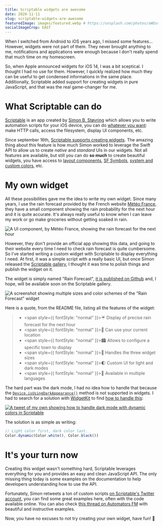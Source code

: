 ```yaml
---
title: Scriptable widgets are awesome
date: 2020-11-11
slug: scriptable-widgets-are-awesome
featuredImage: images/featured.webp # https://unsplash.com/photos/aWQsnHaITD8
socialImageCrop: EAST
---
```


When I switched from Android to iOS years ago, I missed some features… However, widgets were not part of them. They never brought anything to me, notifications and applications were enough because I don't really spend that much time on my homescreen.

So, when Apple announced widgets for iOS 14, I was a bit sceptical. I thought I had no use for them. However, I quickly realized how much they can be useful to get condensed informations in the same place. Additionally, Scriptable added support for creating widgets in pure JavaScript, and that was the real game-changer for me.

# What Scriptable can do

[Scriptable](https://scriptable.app/) is an app created by [Simon B. Støvring](https://twitter.com/simonbs) which allows you to write automation scripts for your iOS device, you can do [whatever you want](https://docs.scriptable.app/): make HTTP calls, access the filesystem, display UI components, etc.

Since september 16th, [Scriptable supports creating widgets](https://twitter.com/scriptableapp/status/1306343097824051205). The amazing thing about this feature is how much Simon worked to leverage the Swift API to allow us to create _native_ and _standard_ UIs in our widgets. Not all features are available, but still you can do **so much** to create beautiful widgets, you have access to [layout components](https://docs.scriptable.app/widgetstack/), [SF Symbols](https://docs.scriptable.app/sfsymbol/), [system and custom colors](https://docs.scriptable.app/color/), etc.

# My own widget

All these possibilities gave me the idea to write my own widget. Since many years, I use the rain forecast provided by the French website [Météo France](https://meteofrance.com), they have a small component showing the rain probability for the next hour and it is quite accurate. It's always really useful to know when I can leave my work or go make groceries without getting soaked in rain.

<MaxWidth max={550}>

![A UI component, by Météo France, showing the rain forecast for the next hour](images/meteo-france.png)

</MaxWidth>

However, they don't provide an official app showing this data, and going to their website every time I need to check rain forecast is quite cumbersome. So I've started writing a custom widget with Scriptable to display everything I need. At first, it was a simple script with a really basic UI, but once Simon released the [Scriptable gallery](https://twitter.com/scriptableapp/status/1324416725383860227), I thought it was time to polish things and publish the widget on it.

The widget is simply named "Rain Forecast", [it is published on Github](https://github.com/nesk/rain-forecast-widget/) and, I hope, will be available soon on the Scriptable gallery.

<Caption text="Multiple sizes and color schemes are available.">

![A screenshot showing multiple sizes and color schemes of the "Rain Forecast" widget](images/screenshot.jpg)

</Caption>

Here is a quote, from the README file, listing all the features of the widget:

> - <span style={{ fontStyle: "normal" }}>☔️</span> Display of precise rain forecast
>   for the next hour
> - <span style={{ fontStyle: "normal" }}>📍</span> Can use your current location
> - <span style={{ fontStyle: "normal" }}>🏙</span> Allows to configure a specific
>   town to display
> - <span style={{ fontStyle: "normal" }}>📏</span> Handles the three widget sizes
> - <span style={{ fontStyle: "normal" }}>🌓</span> Custom UI for light and dark
>   modes
> - <span style={{ fontStyle: "normal" }}>🏴</span> Available in multiple languages

The hard part was the dark mode, I had no idea how to handle that because the [`Device.isUsingDarkAppearance()`](https://docs.scriptable.app/device/#isusingdarkappearance) method is not supported in widgets. I had to search for a solution with [WidgetKit](https://developer.apple.com/widgets/) to find [how to handle this](https://developer.apple.com/forums/thread/656457):

<MaxWidth max={550}>

[![A tweet of my own showing how to handle dark mode with dynamic colors in Scriptable](images/twitter.png)](https://twitter.com/johannpardanaud/status/1325376185908465666)

</MaxWidth>

The solution is as simple as writing:

```js
// Light color first, dark color last.
Color.dynamic(Color.white(), Color.black())
```

# It's your turn now

Creating this widget wasn't something hard, Scriptable leverages everything for you and provides an easy and clean JavaScript API. The only missing thing today is some examples on the documentation to help developers understanding how to use the API.

Fortunately, Simon retweets a ton of custom scripts [on Scriptable's Twitter account](https://twitter.com/scriptableapp), you can find some great examples here, often with the code available online. You can also check [this thread on Automators FM](https://talk.automators.fm/t/widget-examples/7994) with beautiful and instructive examples.

Now, you have no excuses to not try creating your own widget, have fun! 🤪
